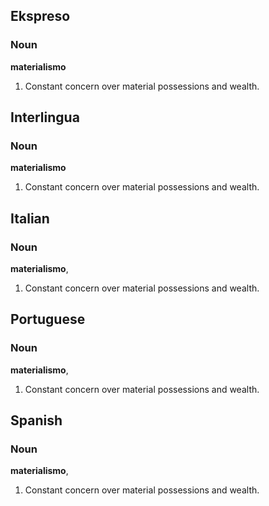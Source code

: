 {{rfc}}
==Ekspreso==
===Noun===
'''materialismo'''
# Constant concern over material possessions and wealth.

==Interlingua==
===Noun===
'''materialismo'''
# Constant concern over material possessions and wealth. 

==Italian==
===Noun===
'''materialismo''', {{m}}
# Constant concern over material possessions and wealth. 

==Portuguese==
===Noun===
'''materialismo''', {{m}}
# Constant concern over material possessions and wealth. 

==Spanish==
===Noun===
'''materialismo''', {{m}}
# Constant concern over material possessions and wealth.